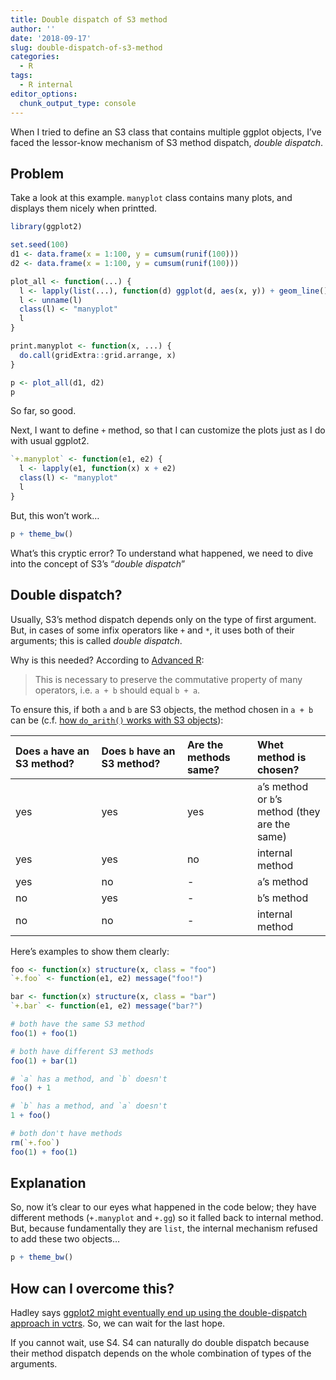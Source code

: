 ```yaml
---
title: Double dispatch of S3 method
author: ''
date: '2018-09-17'
slug: double-dispatch-of-s3-method
categories:
  - R
tags:
  - R internal
editor_options: 
  chunk_output_type: console
---
```


When I tried to define an S3 class that contains multiple ggplot objects, I've faced the lessor-know mechanism of S3 method dispatch, *double dispatch*.

## Problem

Take a look at this example. `manyplot` class contains many plots, and displays them nicely when printted.

```r
library(ggplot2)

set.seed(100)
d1 <- data.frame(x = 1:100, y = cumsum(runif(100)))
d2 <- data.frame(x = 1:100, y = cumsum(runif(100)))

plot_all <- function(...) {
  l <- lapply(list(...), function(d) ggplot(d, aes(x, y)) + geom_line())
  l <- unname(l)
  class(l) <- "manyplot"
  l
}

print.manyplot <- function(x, ...) {
  do.call(gridExtra::grid.arrange, x)
}

p <- plot_all(d1, d2)
p
```

So far, so good.

Next, I want to define `+` method, so that I can customize the plots just as I do with usual ggplot2.

```r
`+.manyplot` <- function(e1, e2) {
  l <- lapply(e1, function(x) x + e2)
  class(l) <- "manyplot"
  l
}
```

But, this won't work...

```r
p + theme_bw()
```

What's this cryptic error? To understand what happened, we need to dive into the concept of S3's "*double dispatch*"

## Double dispatch?

Usually, S3's method dispatch depends only on the type of first argument.
But, in cases of some infix operators like `+` and `*`, it uses both of their arguments; this is called *double dispatch*.

Why is this needed? According to [Advanced R](https://adv-r.hadley.nz/s3.html#double-dispatch):

> This is necessary to preserve the commutative property of many operators, i.e. `a + b` should equal `b + a`.

To ensure this, if both `a` and `b` are S3 objects, the method chosen in `a + b` can be (c.f. [how `do_arith()` works with S3 objects](https://gist.github.com/yutannihilation/1c227c6d662c991cc2c66ca146de80ea#gistcomment-2708322)):

| Does `a` have an S3 method? | Does `b` have an S3 method? | Are the methods same? | Whet method is chosen? |
|:---------------------------|:---------------------------|:----------------------|:-----------------------|
| yes                        | yes                        | yes                   | `a`'s method or `b`'s method (they are the same) |
| yes                        | yes                        | no                    | internal method |
| yes                        | no                         | -                     | `a`'s method |
| no                         | yes                        | -                     | `b`'s method |
| no                         | no                         | -                     | internal method |

Here's examples to show them clearly:

```r
foo <- function(x) structure(x, class = "foo")
`+.foo` <- function(e1, e2) message("foo!")

bar <- function(x) structure(x, class = "bar")
`+.bar` <- function(e1, e2) message("bar?")

# both have the same S3 method
foo(1) + foo(1)

# both have different S3 methods
foo(1) + bar(1)

# `a` has a method, and `b` doesn't
foo() + 1

# `b` has a method, and `a` doesn't
1 + foo()

# both don't have methods
rm(`+.foo`)
foo(1) + foo(1)
```

## Explanation

So, now it's clear to our eyes what happened in the code below; they have different methods (`+.manyplot` and `+.gg`) so it falled back to internal method. But, because fundamentally they are `list`, the internal mechanism refused to add these two objects...

```r
p + theme_bw()
```

## How can I overcome this?

Hadley says [ggplot2 might eventually end up using the double-dispatch approach in vctrs](https://github.com/hadley/adv-r/issues/1195#issuecomment-421783467). So, we can wait for the last hope.

If you cannot wait, use S4. S4 can naturally do double dispatch because their method dispatch depends on the whole combination of types of the arguments.
